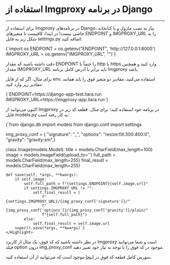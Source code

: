 

<Layout>
<Head>
<title>مستندات استفاده از imgproxy در Django - لیارا</title>
<meta property="og:title" content="مستندات خدمات رایانش ابری لیارا" />
<meta property="og:description" content="مستندات مربوط به نحوه استفاده از Imgproxy در فریم‌ورک  در لیارا"  />
<meta property="og:image" content="https://media.liara.ir/logos/liara-poster.jpg" />
</Head>

# استفاده از Imgproxy در برنامه Django
<hr className="mb-2" />


برای استفاده از Imgproxy در برنامه‌های Django، نیاز به نصب ماژول و یا کتابخانه خاصی نیست! 
در ابتدا، کافیست تا متغیرهای <Important>ENDPOINT</Important> و <Important>IMGPROXY_URL</Important> را به شکل زیر به فایل <Important>settings.py</Important> اضافه کنید:

<div className="h-4" />
<div dir='ltr'>
    <Highlight className="py">
      {`import os
ENDPOINT     = os.getenv("ENDPOINT", 'http://127.0.0.1:8000')
IMGPROXY_URL = os.getenv("IMGPROXY_URL", "")`}
    </Highlight>
</div>
<div className="h-2" />

<Alert variant="info">
<p>
دقت داشته باشید که مقدار <Important>ENDPOINT</Important> را حتماً با <Important>http</Important> یا <Important>https</Important> وارد کنید و همچنین مقدار <Important>IMGPROXY_URL</Important> باید برابر با آدرس کامل برنامه Imgproxy باشد.
</p>
</Alert>

برای مثال، اگر که از فایل <Important>env.</Important> استفاده می‌کنید، مقادیر دو متغیر فوق را باید همانند مقادیر زیر وارد کنید:

<div className="h-4" />
<div dir='ltr'>
    <Highlight className="bash">
      {`ENDPOINT=https://django-app-test.liara.run
IMGPROXY_URL=https://imgproxy-app.liara.run`}
    </Highlight>
</div>
<div className="h-2" />

اکنون می‌توانید از Imgproxy در برنامه خود استفاده کنید؛ برای مثال، قطعه کد زیر در فایل <Important>models.py</Important> به کار رفته است:

<div className="h-4" />
<div dir='ltr'>
    <Highlight className="py">
      {`from django.db import models
from django.conf import settings

img_proxy_conf = {
    "signature": "_",
    "options": "resize:fill:300:400:0",
    "gravity": "gravity:sm",}

class Image(models.Model):
    title = models.CharField(max_length=100)
    image = models.ImageField(upload_to='')
    full_path = models.CharField(max_length=255)
    final_result = models.CharField(max_length=255)

    def save(self, *args, **kwargs):
        if self.image:
            self.full_path = f"{settings.ENDPOINT}{self.image.url}"
            if settings.IMGPROXY_URL != "":
                self.final_result = (
                    f"{settings.IMGPROXY_URL}/{img_proxy_conf['signature']}/"
                    f"{img_proxy_conf['options']}/{img_proxy_conf['gravity']}/plain/"
                    f"{self.full_path}")
            else:
                self.final_result = self.image.url
        super().save(*args, **kwargs)`}
    </Highlight>
</div>
<div className="h-2" />
در نظر داشته باشید که کد فوق، یک مثال از کاربرد Imgproxy است و شما می‌توانید فیلد <Important>option</Important> درون <Important>img_proxy_conf</Important> موجود در کد فوق را با توجه به نیاز خود تغییر دهید.

<Alert variant="info">
<p>
سورس کامل قطعه کد فوق در <a href="https://github.com/liara-cloud/imgproxy-getting-started/tree/django-app" className="text-[#2196f3] ">اینجا</a> موجود است که می‌توانید از آن استفاده کنید.
</p>
</Alert>


</Layout>